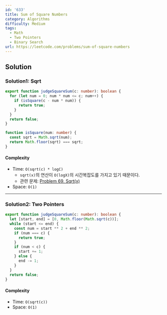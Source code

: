 ```yaml
---
id: '633'
title: Sum of Square Numbers
category: Algorithms
difficulty: Medium
tags:
  - Math
  - Two Pointers
  - Binary Search
url: https://leetcode.com/problems/sum-of-square-numbers
---
```


## Solution

### Solution1: Sqrt

```typescript showLineNumbers
export function judgeSquareSum(c: number): boolean {
  for (let num = 0; num * num <= c; num++) {
    if (isSquare(c - num * num)) {
      return true;
    }
  }
  return false;
}

function isSquare(num: number) {
  const sqrt = Math.sqrt(num);
  return Math.floor(sqrt) === sqrt;
}
```

#### Complexity

- Time: `O(sqrt(c) * logC)`
  - `sqrt(x)`의 연산이 `O(logX)`의 시간복잡도를 가지고 있기 때문이다.
  - 관련 문제: [Problem 69. Sqrt(x)](https://leetcode.com/problems/sqrtx)
- Space: `O(1)`

---

### Solution2: Two Pointers

```typescript showLineNumbers
export function judgeSquareSum(c: number): boolean {
  let [start, end] = [0, Math.floor(Math.sqrt(c))];
  while (start <= end) {
    const num = start ** 2 + end ** 2;
    if (num === c) {
      return true;
    }
    if (num < c) {
      start += 1;
    } else {
      end -= 1;
    }
  }
  return false;
}
```

#### Complexity

- Time: `O(sqrt(c))`
- Space: `O(1)`

